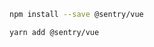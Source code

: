 ```bash {tabTitle:npm}
npm install --save @sentry/vue
```

```bash {tabTitle:Yarn}
yarn add @sentry/vue
```
